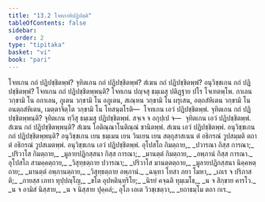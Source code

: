 ```yaml
---
title: "13.2 โจทกาทิปฏิปตฺติ"
tableOfContents: false
sidebar:
  order: 2
type: "tipitaka"
basket: "vi"
book: "pari"
---
```



<DynamicBreadcrumb />

<Division number="363" book="pari">

<Paragraph number="1798" book="pari">
โจทเกน กถํ ปฏิปชฺชิตพฺพํ? จุทิตเกน กถํ ปฏิปชฺชิตพฺพํ? สํเฆน กถํ ปฏิปชฺชิตพฺพํ? อนุวิชฺชเกน กถํ ปฏิปชฺชิตพฺพํ? โจทเกน กถํ ปฏิปชฺชิตพฺพนฺติ? โจทเกน ปญฺจสุ ธมฺเมสุ ปติฏฺฐาย ปโร โจเทตพฺโพ. กาเลน วกฺขามิ โน อกาเลน, ภูเตน วกฺขามิ โน อภูเตน, สเณฺหน วกฺขามิ โน ผรุเสน, อตฺถสํหิเตน วกฺขามิ โน อนตฺถสํหิเตน, เมตฺตาจิตฺโต วกฺขามิ โน โทสนฺตโรติ—  โจทเกน เอวํ ปฏิปชฺชิตพฺพํ. จุทิตเกน กถํ ปฏิปชฺชิตพฺพนฺติ? จุทิตเกน ทฺวีสุ ธมฺเมสุ ปฏิปชฺชิตพฺพํ. สจฺเจ จ อกุปฺเป จ—  จุทิตเกน เอวํ ปฏิปชฺชิตพฺพํ. สํเฆน กถํ ปฏิปชฺชิตพฺพนฺติ? สํเฆน โอติณฺณาโนติณฺณํ ชานิตพฺพํ. สํเฆน เอวํ ปฏิปชฺชิตพฺพํ. อนุวิชฺชเกน กถํ ปฏิปชฺชิตพฺพนฺติ? อนุวิชฺชเกน เยน ธมฺเมน เยน วินเยน เยน สตฺถุสาสเนน ตํ อธิกรณํ วูปสมฺมติ ตถา ตํ อธิกรณํ วูปสเมตพฺพํ. อนุวิชฺชเกน เอวํ ปฏิปชฺชิตพฺพํ.
</Paragraph>

</Division>
<Division number="364" book="pari">

<Paragraph number="1799" type="verses" book="pari">
อุโปสโถ กิมตฺถาย,_  
_ปวารณา กิสฺส การณา;_  
_ปริวาโส กิมตฺถาย,_  
_มูลายปฏิกสฺสนา กิสฺส การณา;_  
_มานตฺตํ กิมตฺถาย,_  
_อพฺภานํ กิสฺส การณา._  

</Paragraph>

<Paragraph number="1800" type="verses" book="pari">
อุโปสโถ สามคฺคตฺถาย,_  
_วิสุทฺธตฺถาย ปวารณา;_  
_ปริวาโส มานตฺตตฺถาย,_  
_มูลายปฏิกสฺสนา นิคฺคหตฺถาย;_  
_มานตฺตํ อพฺภานตฺถาย,_  
_วิสุทฺธตฺถาย อพฺภานํ._  

</Paragraph>

<Paragraph number="1801" type="verses" book="pari">
_ฉนฺทา โทสา ภยา โมหา,_  
_เถเร จ ปริภาสติ;_  
_กายสฺส เภทา ทุปฺปญฺโญ,_  
_ขโต อุปหตินฺทฺริโย;_  
_นิรยํ คจฺฉติ ทุมฺเมโธ,_  
_น จ สิกฺขาย คารโว._  

</Paragraph>

<Paragraph number="1802" type="verses" book="pari">
_น จ อามิสํ นิสฺสาย,_  
_น จ นิสฺสาย ปุคฺคลํ;_  
อุโภ เอเต วิวชฺเชตฺวา,_  
_ยถาธมฺโม ตถา กเร._
</Paragraph>
</Division>